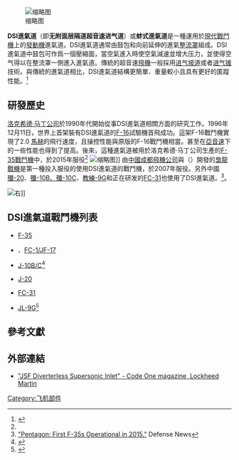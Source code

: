 [[File:F-35_Divertless_Supersonic_Inlet_F-16.jpg|缩略图]]

'''DSI進氣道'''（{{lang-en|'''Diverterless supersonic inlet'''}}即'''无附面层隔道超音速进气道'''）或'''蚌式進氣道'''是一種運用於[[現代|現代]][[戰鬥機|戰鬥機]]上的[[發動機|發動機]]進氣道。DSI進氣道通常由鼓包和向前延伸的進氣[[整流罩|整流罩]]組成。DSI進氣道中鼓包可作爲一個壓縮面，當空氣進入時使空氣減速並增大压力，並使得空气得以在整流罩一側進入進氣道。傳統的超音速[[飛機|飛機]]一般採用[[进气坡道|进气坡道]]或者[[进气锥|进气锥]]技術。與傳統的進氣道相比，DSI進氣道結構更簡單、重量較小且具有更好的匿蹤性能。<ref name="code one magazine article">{{cite web|url=http://www.codeonemagazine.com/article.html?item_id=58|title=JSF Diverterless Supersonic Inlet|last=Hehs|first=Eric|date=15 July 2000|work=Code One magazine|publisher=Lockheed Martin|accessdate=11 February 2011|archive-date=2013-07-29|archive-url=https://web.archive.org/web/20130729130553/http://www.codeonemagazine.com/article.html?item_id=58|dead-url=no}}</ref>

== 研發歷史 ==
[[洛克希德·马丁公司|洛克希德·马丁公司]]於1990年代開始從事DSI進氣道相關方面的研究工作。1996年12月11日，世界上首架裝有DSI進氣道的[[F-16戰隼戰鬥機|F-16]]試驗機首飛成功。這架F-16戰鬥機實現了2.0 [[馬赫|馬赫]]的飛行速度，且操控性能與原版的F-16戰鬥機相當。甚至在[[亞音速|亞音速]]下的一些性能也得到了提高。後來，這種進氣道被用於洛克希德·马丁公司生產的[[F-35閃電II戰鬥機|F-35戰鬥機]]中，於2015年服役<ref name="code one magazine article"/>
[[File:A_U.S._Air_Force_pilot_navigates_an_F-35A_Lightning_II_aircraft_assigned_to_the_58th_Fighter_Squadron,_33rd_Fighter_Wing_into_position_to_refuel_with_a_KC-135_Stratotanker_assigned_to_the_336th_Air_Refueling_130516-F-XL333-404.jpg|缩略图]]]]
由[[中國|中國]][[成都飛機公司|成都飛機公司]]與{{link-en|巴基斯坦航空綜合企業|Pakistan Aeronautical Complex}}（{{lang|en|Pakistan Aeronautical Complex}}）開發的[[梟龍戰機|梟龍戰機]]是第一種投入服役的使用DSI進氣道的戰鬥機，於2007年服役。另外中國[[殲-20|殲-20]]、[[殲-10|殲-10B、殲-10C]]、[[教練-9|教練-9G]]和正在研发的[[FC-31鹘鹰战斗机|FC-31]]也使用了DSI進氣道。<ref>[http://www.defensenews.com/article/20130531/DEFREG02/305310021 "Pentagon: First F-35s Operational in 2015."] {{Webarchive|url=https://archive.is/20130615073103/http://www.defensenews.com/article/20130531/DEFREG02/305310021 |date=2013-06-15 }} Defense News</ref>。

[[File:J-10B_with_PL-10_and_PL-12.jpg|右]]]]

== DSI進氣道戰鬥機列表 ==
* {{flagicon|USA}}[[F-35閃電II戰鬥機|F-35]]
* {{flagicon|PRC}}、{{flagicon|PAK}}[[梟龍戰機|FC-1/JF-17]]
* {{flagicon|PRC}}[[歼-10#.E6.AD.BC-10B|J-10B/C]]<ref name="J10-B">{{cite web |url=http://www.airforceworld.com/pla/j-10b-F-10b-fighter-china.htm |title=歼-10B改进型 |work=AirForceWorld.com |access-date=2013-08-01 |archive-url=https://web.archive.org/web/20130805103451/http://airforceworld.com/pla/j-10b-F-10b-fighter-china.htm |archive-date=2013-08-05 |dead-url=yes }}</ref>
* {{flagicon|PRC}}[[J-20|J-20]]
* {{flagicon|PRC}}[[FC-31|FC-31]]
* {{flagicon|PRC}}[[教练-9|JL-9G]]<ref name="JL-9_Trainer_Jet_DSI_Inlet_AirForceWorld.com">{{cite web |url=http://www.airforceworld.com/pla/l-15-advanced-trainer-china.htm |title=JL-9 Trainer Jet gets DSI inlet, Guizhou China |work=AirForceWorld.com |accessdate=29 Aug 2011 |archive-url=https://web.archive.org/web/20130805232951/http://airforceworld.com/pla/l-15-advanced-trainer-china.htm |archive-date=2013-08-05 |dead-url=yes }}</ref>

== 參考文獻 ==
{{reflist|1}}

== 外部連結 ==
* [http://www.codeonemagazine.com/article.html?item_id=58 "JSF Diverterless Supersonic Inlet" - Code One magazine, Lockheed Martin]{{Wayback|url=http://www.codeonemagazine.com/article.html?item_id=58 |date=20130729130553 }}

[[Category:飞机部件|Category:飞机部件]]